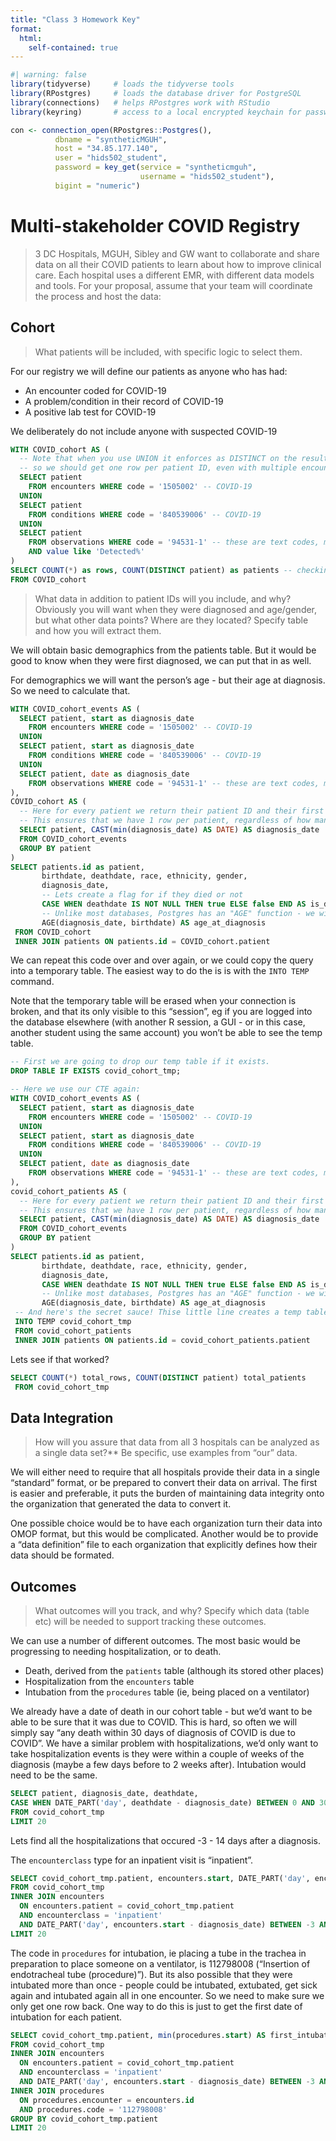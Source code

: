```yaml
---
title: "Class 3 Homework Key"
format: 
  html:
    self-contained: true
---
```


```r
#| warning: false
library(tidyverse)     # loads the tidyverse tools
library(RPostgres)     # loads the database driver for PostgreSQL
library(connections)   # helps RPostgres work with RStudio
library(keyring)       # access to a local encrypted keychain for passwords

con <- connection_open(RPostgres::Postgres(),
          dbname = "syntheticMGUH",
          host = "34.85.177.140",
          user = "hids502_student",
          password = key_get(service = "syntheticmguh", 
                             username = "hids502_student"),
          bigint = "numeric")
```

# Multi-stakeholder COVID Registry

>3 DC Hospitals, MGUH, Sibley and GW want to collaborate and share data on all their COVID patients to learn about how to improve clinical care.
>Each hospital uses a different EMR, with different data models and tools.
>For your proposal, assume that your team will coordinate the process and host the data:

## Cohort

>What patients will be included, with specific logic to select them.

For our registry we will define our patients as anyone who has had:

 * An encounter coded for COVID-19
 * A problem/condition in their record of COVID-19
 * A positive lab test for COVID-19
 
We deliberately do not include anyone with suspected COVID-19

```sql
WITH COVID_cohort AS (
  -- Note that when you use UNION it enforces as DISTINCT on the results
  -- so we should get one row per patient ID, even with multiple encounters etc
  SELECT patient 
    FROM encounters WHERE code = '1505002' -- COVID-19
  UNION
  SELECT patient 
    FROM conditions WHERE code = '840539006' -- COVID-19
  UNION
  SELECT patient 
    FROM observations WHERE code = '94531-1' -- these are text codes, maps to SARS-CoV-2 RNA Pnl Resp NAA+probe
    AND value like 'Detected%'
)
SELECT COUNT(*) as rows, COUNT(DISTINCT patient) as patients -- checking to see that you have one patient per row is good practice!
FROM COVID_cohort
```




>What data in addition to patient IDs will you include, and why?
>Obviously you will want when they were diagnosed and age/gender, but what other data points? Where are they located? Specify table and how you will extract them.

We will obtain basic demographics from the patients table. But it would be good to know when they were first diagnosed, we can put that in as well.

For demographics we will want the person's age - but their age at diagnosis. So we need to calculate that.

```sql
WITH COVID_cohort_events AS (
  SELECT patient, start as diagnosis_date
    FROM encounters WHERE code = '1505002' -- COVID-19
  UNION
  SELECT patient, start as diagnosis_date
    FROM conditions WHERE code = '840539006' -- COVID-19
  UNION
  SELECT patient, date as diagnosis_date
    FROM observations WHERE code = '94531-1' -- these are text codes, maps to SARS-CoV-2 RNA Pnl Resp NAA+probe
),
COVID_cohort AS (
  -- Here for every patient we return their patient ID and their first date of diagnosis
  -- This ensures that we have 1 row per patient, regardless of how many diagnoses
  SELECT patient, CAST(min(diagnosis_date) AS DATE) AS diagnosis_date
  FROM COVID_cohort_events
  GROUP BY patient
)
SELECT patients.id as patient, 
       birthdate, deathdate, race, ethnicity, gender,
       diagnosis_date,
       -- Lets create a flag for if they died or not
       CASE WHEN deathdate IS NOT NULL THEN true ELSE false END AS is_deceased,
       -- Unlike most databases, Postgres has an "AGE" function - we will take advantage of that
       AGE(diagnosis_date, birthdate) AS age_at_diagnosis
 FROM COVID_cohort
 INNER JOIN patients ON patients.id = COVID_cohort.patient
```
We can repeat this code over and over again, or we could copy the query into a temporary table. The easiest way to do the is 
is with the `INTO TEMP` command.

Note that the temporary table will be erased when your connection is broken, and that its only visible to this "session", eg if you are logged into the database elsewhere (with another R session, a GUI - or in this case, another student using the same account) you won't be able to see the temp table.

```sql
-- First we are going to drop our temp table if it exists. 
DROP TABLE IF EXISTS covid_cohort_tmp;
```

```sql
-- Here we use our CTE again:
WITH COVID_cohort_events AS (
  SELECT patient, start as diagnosis_date
    FROM encounters WHERE code = '1505002' -- COVID-19
  UNION
  SELECT patient, start as diagnosis_date
    FROM conditions WHERE code = '840539006' -- COVID-19
  UNION
  SELECT patient, date as diagnosis_date
    FROM observations WHERE code = '94531-1' -- these are text codes, maps to SARS-CoV-2 RNA Pnl Resp NAA+probe
),
covid_cohort_patients AS (
  -- Here for every patient we return their patient ID and their first date of diagnosis
  -- This ensures that we have 1 row per patient, regardless of how many diagnoses
  SELECT patient, CAST(min(diagnosis_date) AS DATE) AS diagnosis_date
  FROM COVID_cohort_events
  GROUP BY patient
)
SELECT patients.id as patient, 
       birthdate, deathdate, race, ethnicity, gender,
       diagnosis_date,
       CASE WHEN deathdate IS NOT NULL THEN true ELSE false END AS is_deceased,
       -- Unlike most databases, Postgres has an "AGE" function - we will take advantage of that
       AGE(diagnosis_date, birthdate) AS age_at_diagnosis
 -- And here's the secret sauce! Thise little line creates a temp table.
 INTO TEMP covid_cohort_tmp
 FROM covid_cohort_patients
 INNER JOIN patients ON patients.id = covid_cohort_patients.patient
```
Lets see if that worked?

```sql
SELECT COUNT(*) total_rows, COUNT(DISTINCT patient) total_patients 
 FROM covid_cohort_tmp
```

## Data Integration

>How will you assure that data from all 3 hospitals can be analyzed as a single data set?**
>Be specific, use examples from "our" data.

We will either need to require that all hospitals provide their data in a single "standard" format, or be prepared to convert their data on arrival. The first is easier and preferable, it puts the burden of maintaining data integrity onto the organization that generated the data to convert it.

One possible choice would be to have each organization turn their data into OMOP format, but this would be complicated. Another would be to provide a "data definition" file to each organization that explicitly defines how their data should be formated.

## Outcomes

>What outcomes will you track, and why?
>Specify which data (table etc) will be needed to support tracking these outcomes.

We can use a number of different outcomes. The most basic would be progressing to needing hospitalization, or to death.

 * Death, derived from the `patients` table (although its stored other places)
 * Hospitalization from the `encounters` table
 * Intubation from the `procedures` table (ie, being placed on a ventilator)

We already have a date of death in our cohort table - but we'd want to be able to be sure that it was due to COVID. This is hard, so often we will simply say "any death within 30 days of diagnosis of COVID is due to COVID". We have a similar problem with hospitalizations, we'd only want to take hospitalization events is they were within a couple of weeks of the diagnosis (maybe a few days before to 2 weeks after). Intubation would need to be the same.

```sql
SELECT patient, diagnosis_date, deathdate, 
CASE WHEN DATE_PART('day', deathdate - diagnosis_date) BETWEEN 0 AND 30 THEN true ELSE false END AS covid_mortality
FROM covid_cohort_tmp
LIMIT 20
```

Lets find all the hospitalizations that occured -3 - 14 days after a diagnosis.

The `encounterclass` type for an inpatient visit is "inpatient".

```sql
SELECT covid_cohort_tmp.patient, encounters.start, DATE_PART('day', encounters.start - diagnosis_date) AS days_to_admission
FROM covid_cohort_tmp
INNER JOIN encounters
  ON encounters.patient = covid_cohort_tmp.patient
  AND encounterclass = 'inpatient'
  AND DATE_PART('day', encounters.start - diagnosis_date) BETWEEN -3 AND 14  
LIMIT 20
```

The code in `procedures` for intubation, ie placing a tube in the trachea in preparation to place someone on a ventilator, is 112798008 ("Insertion of endotracheal tube (procedure)"). But its also possible that they were intubated more than once - people could be intubated, extubated, get sick again and intubated again all in one encounter. So we need to make sure we only get one row back. One way to do this is just to get the first date of intubation for each patient.

```sql
SELECT covid_cohort_tmp.patient, min(procedures.start) AS first_intubation
FROM covid_cohort_tmp
INNER JOIN encounters
  ON encounters.patient = covid_cohort_tmp.patient
  AND encounterclass = 'inpatient'
  AND DATE_PART('day', encounters.start - diagnosis_date) BETWEEN -3 AND 14  
INNER JOIN procedures 
  ON procedures.encounter = encounters.id 
  AND procedures.code = '112798008'
GROUP BY covid_cohort_tmp.patient
LIMIT 20
```

